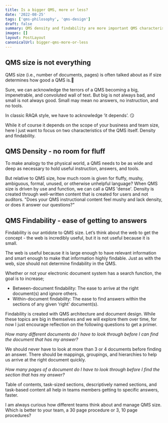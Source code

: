 ```yaml
---
title: Is a bigger QMS, more or less?
date: '2022-08-25'
tags: ['qms-philosophy', 'qms-design']
draft: false
summary: QMS density and findability are more important QMS characteristics.
images: []
layout: PostLayout
canonicalUrl: bigger-qms-more-or-less
---
```


## QMS size is not everything

QMS size (i.e., number of documents, pages) is often talked about as if size determines how good a QMS is.🤔

Sure, we can acknowledge the terrors of a QMS becoming a big, impenetrable, and convoluted wall of text. But big is not always bad, and small is not always good. Small may mean no answers, no instruction, and no tools.

In classic RAQA style, we have to acknowledge ‘it depends’. 😏

While it of course it depends on the scope of your business and team size, here I just want to focus on two characteristics of the QMS itself. Density and findability.

## QMS Density - no room for fluff

To make analogy to the physical world, a QMS needs to be as wide and deep as necessary to hold useful instruction, answers, and tools.

But relative to QMS size, how much room is given for fluffy, mushy, ambiguous, formal, unused, or otherwise unhelpful language? When QMS size is driven by use and function, we can call a QMS 'dense'. Density is created through well-written content that is created for users and not auditors.
"Does your QMS instructional content feel mushy and lack density, or does it answer our questions?"

## QMS Findability - ease of getting to answers

Findability is our antidote to QMS size. Let’s think about the web to get the concept - the web is incredibly useful, but it is not useful because it is small.

The web is useful because it is large enough to have relevant information and smart enough to make that information highly findable. Just as with the web, size should not determine findability in the QMS.

Whether or not your electronic document system has a search function, the goal is to increase;

- Between-document findability: The ease to arrive at the right document(s) and ignore others.
- Within-document findability: The ease to find answers within the sections of any given ‘right’ document(s).

Findability is created with QMS architecture and document design. While these topics are big in themselves and we will explore them over time, for now I just encourage reflection on the following questions to get a primer.

_How many different documents do I have to look through before I can find the document that has my answer?_

We should never have to look at more than 3 or 4 documents before finding an answer. There should be mappings, groupings, and hierarchies to help us arrive at the right document quickly.

_How many pages of a document do I have to look through before I find the section that has my answer?_

Table of contents, task-sized sections, descriptively named sections, and task-based content all help in teams members getting to specific answers, faster.

I am always curious how different teams think about and manage QMS size. Which is better to your team, a 30 page procedure or 3, 10 page procedures?
